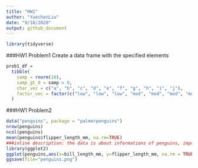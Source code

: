 ```yaml
---
title: "HW1"
author: "YuechenLiu"
date: "9/18/2020"
output: github_document
---
```


```r
library(tidyverse)
```
###HW1 Problem1
Create a data frame with the specified elements

```r
prob1_df = 
  tibble(
    samp = rnorm(10),
    samp_gt_0 = samp > 0,
    char_vec = c("a", "b", "c", "d", "e", "f", "g", "h", "i", "j"),
    factor_vec = factor(c("low", "low", "low", "mod", "mod", "mod", "mod", "high", "high", "high"))
  )
```


###HW1 Problem2
```r
data("penguins", package = "palmerpenguins")
nrow(penguins)
ncol(penguins)
mean(penguins$flipper_length_mm, na.rm=TRUE)
###inline description: the data is about informations of penguins, important variable include: "species" "island" "bill_length_mm" "bill_depth_mm" "flipper_length_mm" "body_mass_g"  "sex" "year". The dataset has 344 rows and 8 columns. The mean flipper length is 200.9152mm.
library(ggplot2)
ggplot(penguins,aes(x=bill_length_mm, y=flipper_length_mm, na.rm = TRUE, color=species))+geom_point()
ggsave(file="penguins.png")
```